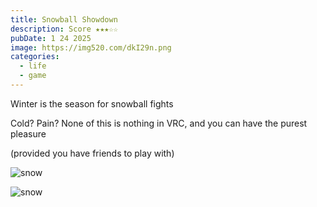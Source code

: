 ```yaml
---
title: Snowball Showdown
description: Score ★★★☆☆
pubDate: 1 24 2025
image: https://img520.com/dkI29n.png
categories:
  - life
  - game
---
```


Winter is the season for snowball fights

Cold? Pain? None of this is nothing in VRC, and you can have the purest pleasure

 (provided you have friends to play with)

 ![snow](https://img520.com/kTTJEG.png)

 ![snow](https://img520.com/0MwKFV.png)
